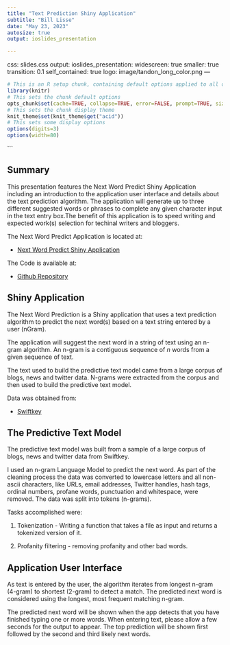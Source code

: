 ```yaml
---
title: "Text Prediction Shiny Application"
subtitle: "Bill Lisse"
date: "May 23, 2023"
autosize: true
output: ioslides_presentation

---
```


css: slides.css
output: 
  ioslides_presentation: 
    widescreen: true
    smaller: true
    transition: 0.1
    self_contained: true
    logo: image/tandon_long_color.png
---

```r
# This is an R setup chunk, containing default options applied to all other chunks
library(knitr)
# This sets the chunk default options
opts_chunk$set(cache=TRUE, collapse=TRUE, error=FALSE, prompt=TRUE, size="scriptsize")
# This sets the chunk display theme
knit_theme$set(knit_theme$get("acid"))
# This sets some display options
options(digits=3)
options(width=80)
```

```

## Summary

This presentation features the Next Word Predict Shiny Application including an introduction to the application user interface and details about the text prediction
algorithm. The application will generate up to three different suggested words or phrases to complete any given character input in the text entry box.The benefit of this application is to speed writing and expected work(s) selection for techinal writers and bloggers.

The Next Word Predict Application is located at:
<ul>
    <li><a target="_blank" href="https://wclisse.shinyapps.io/a3a9f7c425004cc7a6c36cd21f86d974/">Next Word Predict Shiny Application</a></li>
</ul>

The Code is available at:
<ul>
    <li><a target="_blank" href="https://github.com/Spyguy3/Data_Science_Capstone.git">Github Repository</a></li>
</ul>


## Shiny Application

The Next Word Prediction is a Shiny application that uses a text
prediction algorithm to predict the next word(s) based on
a text string entered by a user (nGram).

The application will suggest the next word in a string of text
using an n-gram algorithm. An n-gram is a contiguous sequence
of *n* words from a given sequence of text.

The text used to build the predictive text model came from a
large corpus of blogs, news and twitter data. N-grams were extracted from the corpus and then used to build the
predictive text model. 

Data was obtained from: 
<ul>
    <li><a target="_blank" href="https://d396qusza40orc.cloudfront.net/dsscapstone/dataset/Coursera-SwiftKey.zip">Swiftkey</a></li>
</ul>


## The Predictive Text Model

The predictive text model was built from a sample of a large corpus of blogs,
news and twitter data from Swiftkey. 

I used an n-gram Language Model to predict the next word. As part of the cleaning process the data was converted to lowercase letters and all non-ascii characters, like URLs, email addresses, Twitter handles, hash tags, ordinal numbers,
profane words, punctuation and whitespace, were removed. The data was split into tokens (n-grams). 

Tasks accomplished were:

(1) Tokenization - Writing a function that takes a file as input and returns a tokenized version of it. 

(2) Profanity filtering - removing profanity and other bad words.


## Application User Interface


As text is entered by the user, the algorithm iterates
from longest n-gram (4-gram) to shortest (2-gram) to
detect a match. The predicted next word is considered using
the longest, most frequent matching n-gram. 

The predicted next word will be shown when the app
detects that you have finished typing one or more words.
When entering text, please allow a few seconds for the
output to appear. The top prediction will be
shown first followed by the second and third likely
next words.
